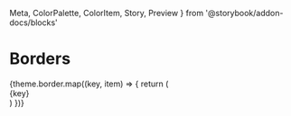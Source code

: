  Meta, 
  ColorPalette, 
  ColorItem, 
  Story, 
  Preview 
} from '@storybook/addon-docs/blocks'


<Meta title="1. Style GUide/3. Theme/Borders" />

# Borders

<Div variant='flexbox' flexWrap='wrap' flexDirection='row'>
  {theme.border.map((key, item) => {
    return (
      <Div variant='flexbox'
        p={key} 
        my={theme.space[1]} 
        mr={theme.space[1]} 
        backgroundColor={theme.colors.valid} 
        height='1em' 
        width='10em'
      >
        <Div 
          variant='flexbox'
          flexDirection='column'
          backgroundColor={theme.colors.white} 
          width='100%' 
          height='100%'
        >
          <label>{key}</label>
          <HorizontalLine border={key} />
        </Div>
      </Div>
    )
  })}
</Div>